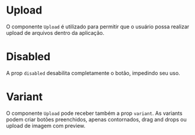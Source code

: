 

<Meta title='Data Input/Upload' component={Upload} />

# Upload

O componente `Upload` é utilizado para permitir que o usuário possa realizar upload de arquivos dentro da aplicação.

<Canvas>
  <Story
    name='Base'
    parameters={{
      design: {
        type: 'figma',
        url: 'https://www.figma.com/file/O3bKxIcsj2rc1FNIRclJyT/Saturn-System?node-id=284%3A855'
      }
    }}
  >
    <ThemeProvider>
      <Upload variant='button' />
    </ThemeProvider>
  </Story>
</Canvas>

# Disabled

A prop `disabled` desabilita completamente o botão, impedindo seu uso.

<Canvas>
  <Story
    name='Disabled'
    parameters={{
      design: {
        type: 'figma',
        url: 'https://www.figma.com/file/O3bKxIcsj2rc1FNIRclJyT/Saturn-System?node-id=284%3A855'
      }
    }}
  >
    <ThemeProvider>
      <Upload disabled={true} />
    </ThemeProvider>
  </Story>
</Canvas>

# Variant

O componente `Upload` pode receber também a prop `variant`. As variants podem criar botões preenchidos, apenas contornados, drag and drops ou upload de imagem com preview.

<Canvas>
  <Story
    name='Variants'
    parameters={{
      design: {
        type: 'figma',
        url: 'https://www.figma.com/file/O3bKxIcsj2rc1FNIRclJyT/Saturn-System?node-id=284%3A855'
      }
    }}
  >
    <ThemeProvider>
      <Upload caption='Upload Button (Primary)' variant='button' />
      <Upload caption='Upload Button (Secondary)' variant='button-outlined' />
      <Upload
        caption='Upload Drag &amp; Drop'
        description='Aqui vai uma pequena descrição sobre os formatos de arquivos.'
        variant='drag-drop'
        multipleFiles
      />
      <Upload caption='Upload Image' variant='image' />
    </ThemeProvider>
  </Story>
</Canvas>

<ArgsTable of={Upload} />
